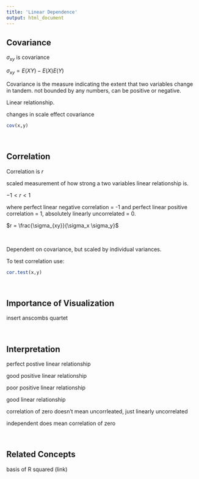 ```yaml
---
title: 'Linear Dependence'
output: html_document
---
```


## Covariance 

$\sigma_{xy}$ is covariance

$\sigma_{xy} = E(XY) - E(X)E(Y)$

Covariance is the measure indicating the extent that two variables change in tandem. not bounded by any numbers, can be positive or negative. 

Linear relationship.

changes in scale effect covariance


```r
cov(x,y)
```

<br> 

## Correlation


Correlation is $r$

scaled measurement of how strong a two variables linear relationship is. 

$-1 < r < 1$

where perfect linear negative correlation = -1 and perfect linear positive correlation = 1, absolutely linearly uncorrelated = 0. 

$r = \frac{\sigma_{xy}}{\sigma_x \sigma_y}$

<br> 

Dependent on covariance, but scaled by individual variances. 

To test correlation use: 

```r
cor.test(x,y)
```

<br> 

## Importance of Visualization

insert anscombs quartet

<br> 

## Interpretation

perfect postive linear relationship

good positive linear relationship

poor positive linear relationship

good linear relationship

correlation of zero doesn't mean uncorrleated, just linearly uncorrelated

independent does mean correlation of zero

<br> 

## Related Concepts

basis of R squared (link)




